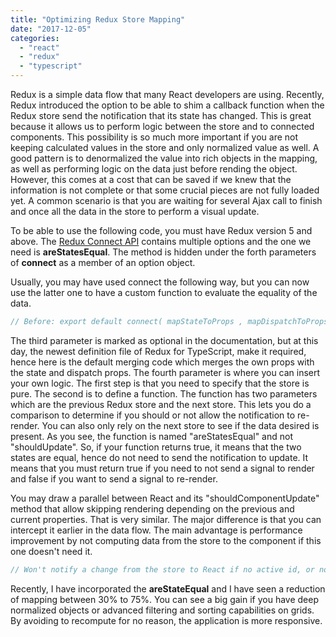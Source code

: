 ```yaml
---
title: "Optimizing Redux Store Mapping"
date: "2017-12-05"
categories: 
  - "react"
  - "redux"
  - "typescript"
---
```


Redux is a simple data flow that many React developers are using. Recently, Redux introduced the option to be able to shim a callback function when the Redux store send the notification that its state has changed. This is great because it allows us to perform logic between the store and to connected components. This possibility is so much more important if you are not keeping calculated values in the store and only normalized value as well. A good pattern is to denormalized the value into rich objects in the mapping, as well as performing logic on the data just before rending the object. However, this comes at a cost that can be saved if we knew that the information is not complete or that some crucial pieces are not fully loaded yet. A common scenario is that you are waiting for several Ajax call to finish and once all the data in the store to perform a visual update.

To be able to use the following code, you must have Redux version 5 and above. The [Redux Connect API](https://github.com/reactjs/react-redux/blob/HEAD/docs/api.md#connectmapstatetoprops-mapdispatchtoprops-mergeprops-options) contains multiple options and the one we need is **areStatesEqual**. The method is hidden under the forth parameters of **connect** as a member of an option object.

Usually, you may have used connect the following way, but you can now use the latter one to have a custom function to evaluate the equality of the data.

```typescript
// Before: export default connect( mapStateToProps , mapDispatchToProps )(YourControl); // After: export default connect( mapStateToProps , mapDispatchToProps , (stateProps, dispatchProps, ownProps) => Object.assign({}, ownProps, stateProps, dispatchProps), { pure: true, areStatesEqual: shouldMappingBeSkipped } )(YourControl); 
``` 


The third parameter is marked as optional in the documentation, but at this day, the newest definition file of Redux for TypeScript, make it required, hence here is the default merging code which merges the own props with the state and dispatch props. The fourth parameter is where you can insert your own logic. The first step is that you need to specify that the store is pure. The second is to define a function. The function has two parameters which are the previous Redux store and the next store. This lets you do a comparison to determine if you should or not allow the notification to re-render. You can also only rely on the next store to see if the data desired is present. As you see, the function is named "areStatesEqual" and not "shouldUpdate". So, if your function returns true, it means that the two states are equal, hence do not need to send the notification to update. It means that you must return true if you need to not send a signal to render and false if you want to send a signal to re-render.

You may draw a parallel between React and its "shouldComponentUpdate" method that allow skipping rendering depending on the previous and current properties. That is very similar. The major difference is that you can intercept it earlier in the data flow. The main advantage is performance improvement by not computing data from the store to the component if this one doesn't need it.

```typescript
// Won't notify a change from the store to React if no active id, or no entity loaded, or that the one we would display is not present. export function shouldMappingBeSkipped(nextState: AppReduxState, previous: AppReduxState): boolean { return nextState.entitiesX.activeId === undefined || Object.keys(nextState.entitiesX.all).length === 0 || nextState.entitiesX.all[nextState.entitiesX.activeId] === undefined ; } 
``` 


Recently, I have incorporated the **areStateEqual** and I have seen a reduction of mapping between 30% to 75%. You can see a big gain if you have deep normalized objects or advanced filtering and sorting capabilities on grids. By avoiding to recompute for no reason, the application is more responsive.
